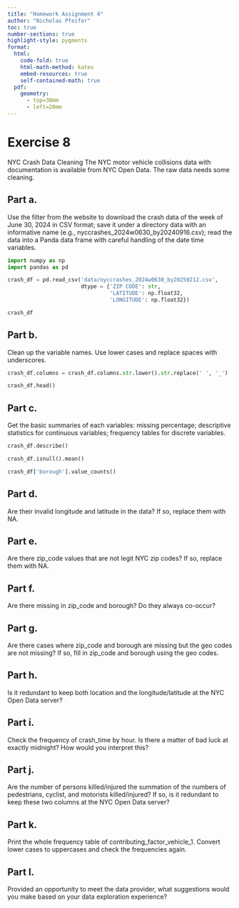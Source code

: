 ```yaml
---
title: "Homework Assignment 4"
author: "Nicholas Pfeifer"
toc: true
number-sections: true
highlight-style: pygments
format: 
  html: 
    code-fold: true
    html-math-method: katex
    embed-resources: true
    self-contained-math: true
  pdf: 
    geometry: 
      - top=30mm
      - left=20mm
---
```


# Exercise 8

NYC Crash Data Cleaning The NYC motor vehicle collisions data with
documentation is available from NYC Open Data. The raw data needs some
cleaning.

## Part a.

Use the filter from the website to download the crash data of the
week of June 30, 2024 in CSV format; save it under a directory data with an
informative name (e.g., nyccrashes_2024w0630_by20240916.csv); read the data
into a Panda data frame with careful handling of the date time variables.

```python
import numpy as np
import pandas as pd

crash_df = pd.read_csv('data/nyccrashes_2024w0630_by20250212.csv',
                       dtype = {'ZIP CODE': str,
                                'LATITUDE': np.float32,
                                'LONGITUDE': np.float32})

crash_df
```

## Part b.

Clean up the variable names. Use lower cases and replace spaces with
underscores.

```python
crash_df.columns = crash_df.columns.str.lower().str.replace(' ', '_')

crash_df.head()
```

## Part c.

Get the basic summaries of each variables: missing percentage;
descriptive statistics for continuous variables; frequency tables for
discrete variables.

```python
crash_df.describe()
```

```python
crash_df.isnull().mean()
```

```python
crash_df['borough'].value_counts()
```

## Part d.

Are their invalid longitude and latitude in the data? If so,
replace them with NA.

## Part e.

Are there zip_code values that are not legit NYC zip codes? If so,
replace them with NA.

## Part f.

Are there missing in zip_code and borough? Do they always co-occur?

## Part g.

Are there cases where zip_code and borough are missing but the geo codes are
not missing? If so, fill in zip_code and borough using the geo codes.

## Part h.

Is it redundant to keep both location and the longitude/latitude at
the NYC Open Data server?

## Part i.

Check the frequency of crash_time by hour. Is there a matter of bad luck
at exactly midnight? How would you interpret this?

## Part j.

Are the number of persons killed/injured the summation of the numbers of
pedestrians, cyclist, and motorists killed/injured? If so, is it redundant
to keep these two columns at the NYC Open Data server?

## Part k.

Print the whole frequency table of contributing_factor_vehicle_1.
Convert lower cases to uppercases and check the frequencies again.

## Part l.

Provided an opportunity to meet the data provider, what suggestions
would you make based on your data exploration experience?